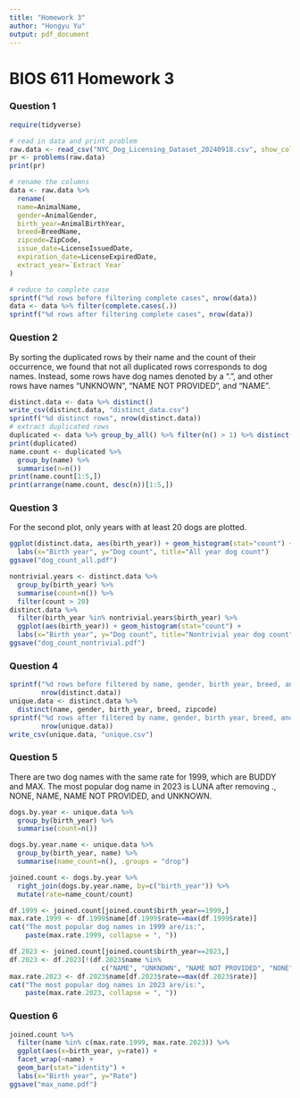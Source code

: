 ```yaml
---
title: "Homework 3"
author: "Hongyu Yu"
output: pdf_document
---
```


# BIOS 611 Homework 3

### Question 1

```r
require(tidyverse)

# read in data and print problem
raw.data <- read_csv("NYC_Dog_Licensing_Dataset_20240918.csv", show_col_types = F)
pr <- problems(raw.data)
print(pr)

# rename the columns
data <- raw.data %>% 
  rename(
  name=AnimalName,
  gender=AnimalGender,
  birth_year=AnimalBirthYear, 
  breed=BreedName, 
  zipcode=ZipCode, 
  issue_date=LicenseIssuedDate, 
  expiration_date=LicenseExpiredDate,
  extract_year=`Extract Year`
)

# reduce to complete case
sprintf("%d rows before filtering complete cases", nrow(data))
data <- data %>% filter(complete.cases(.))
sprintf("%d rows after filtering complete cases", nrow(data))
```

### Question 2

By sorting the duplicated rows by their name and the count of their occurrence, we found that not all duplicated rows corresponds to dog names. Instead, some rows have dog names denoted by a ".", and other rows have names "UNKNOWN", "NAME NOT PROVIDED", and "NAME".

```r
distinct.data <- data %>% distinct()
write_csv(distinct.data, "distinct_data.csv")
sprintf("%d distinct rows", nrow(distinct.data))
# extract duplicated rows
duplicated <- data %>% group_by_all() %>% filter(n() > 1) %>% distinct()
print(duplicated)
name.count <- duplicated %>%
  group_by(name) %>%
  summarise(n=n())
print(name.count[1:5,])
print(arrange(name.count, desc(n))[1:5,])
```

### Question 3

For the second plot, only years with at least 20 dogs are plotted.

```r
ggplot(distinct.data, aes(birth_year)) + geom_histogram(stat="count") +
  labs(x="Birth year", y="Dog count", title="All year dog count")
ggsave("dog_count_all.pdf")

nontrivial.years <- distinct.data %>% 
  group_by(birth_year) %>%
  summarise(count=n()) %>%
  filter(count > 20)
distinct.data %>% 
  filter(birth_year %in% nontrivial.years$birth_year) %>%
  ggplot(aes(birth_year)) + geom_histogram(stat="count") + 
  labs(x="Birth year", y="Dog count", title="Nontrivial year dog count")
ggsave("dog_count_nontrivial.pdf")
```

### Question 4

```r
sprintf("%d rows before filtered by name, gender, birth year, breed, and zip code",
        nrow(distinct.data))
unique.data <- distinct.data %>%
  distinct(name, gender, birth_year, breed, zipcode)
sprintf("%d rows after filtered by name, gender, birth year, breed, and zip code",
        nrow(unique.data))
write_csv(unique.data, "unique.csv")
```

### Question 5

There are two dog names with the same rate for 1999, which are BUDDY and MAX. The most popular dog name in 2023 is LUNA after removing ., NONE, NAME, NAME NOT PROVIDED, and UNKNOWN.

```r
dogs.by.year <- unique.data %>%
  group_by(birth_year) %>%
  summarise(count=n())

dogs.by.year.name <- unique.data %>%
  group_by(birth_year, name) %>%
  summarise(name_count=n(), .groups = "drop")

joined.count <- dogs.by.year %>% 
  right_join(dogs.by.year.name, by=c("birth_year")) %>%
  mutate(rate=name_count/count)

df.1999 <- joined.count[joined.count$birth_year==1999,]
max.rate.1999 <- df.1999$name[df.1999$rate==max(df.1999$rate)]
cat("The most popular dog names in 1999 are/is:", 
    paste(max.rate.1999, collapse = ", "))

df.2023 <- joined.count[joined.count$birth_year==2023,]
df.2023 <- df.2023[!(df.2023$name %in% 
                       c("NAME", "UNKNOWN", "NAME NOT PROVIDED", "NONE", ".")),]
max.rate.2023 <- df.2023$name[df.2023$rate==max(df.2023$rate)]
cat("The most popular dog names in 2023 are/is:", 
    paste(max.rate.2023, collapse = ", "))
```

### Question 6

```r
joined.count %>% 
  filter(name %in% c(max.rate.1999, max.rate.2023)) %>%
  ggplot(aes(x=birth_year, y=rate)) +
  facet_wrap(~name) +
  geom_bar(stat="identity") + 
  labs(x="Birth year", y="Rate")
ggsave("max_name.pdf")
```

